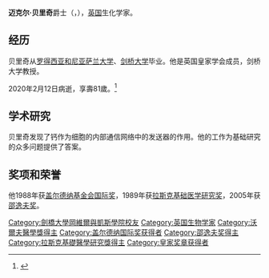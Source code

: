 '''迈克尔·贝里奇'''爵士（{{lang-en|Sir '''Michael Berridge'''}}，{{bd|1938年|10月22日|2020年|2月12日|catIdx=Berridge}}），[[英国|英国]]生化学家。

== 经历 ==
贝里奇从[[罗得西亚和尼亚萨兰大学|罗得西亚和尼亚萨兰大学]]、[[剑桥大学|剑桥大学]]毕业。他是英国皇家学会成员，剑桥大学教授。

2020年2月12日病逝，享壽81歲。<ref>{{cite web|url=https://www.babraham.ac.uk/news/2020/02/tribute-sir-michael-berridge-frs|title=In tribute: Sir Michael Berridge FRS|accessdate=2020-02-13|date=2020-02-13|publisher=The Babraham Institute|archive-date=2020-02-13|archive-url=https://web.archive.org/web/20200213210445/https://www.babraham.ac.uk/news/2020/02/tribute-sir-michael-berridge-frs|dead-url=no}}</ref>

== 学术研究 ==
贝里奇发现了钙作为细胞的内部通信网络中的发送器的作用。他的工作为基础研究的众多问题提供了答案。

== 奖项和荣誉 ==
他1988年获[[盖尔德纳基金会国际奖|盖尔德纳基金会国际奖]]，1989年获[[拉斯克基础医学研究奖|拉斯克基础医学研究奖]]，2005年获[[邵逸夫奖|邵逸夫奖]]。

{{Shaw Prize}}
{{沃尔夫医学奖}}
{{皇家奖章获得者}}
{{加拿大盖尔德纳国际奖获得者}}
{{阿尔伯特·拉斯克基础医学研究奖获得者}}

{{Authority control}}
{{DEFAULTSORT:Berridge, Michael John}}
[[Category:劍橋大學岡維爾與凱斯學院校友|Category:劍橋大學岡維爾與凱斯學院校友]]
[[Category:英国生物学家|Category:英国生物学家]]
[[Category:沃爾夫醫學獎得主|Category:沃爾夫醫學獎得主]]
[[Category:盖尔德纳国际奖获得者|Category:盖尔德纳国际奖获得者]]
[[Category:邵逸夫奖得主|Category:邵逸夫奖得主]]
[[Category:拉斯克基礎醫學研究獎得主|Category:拉斯克基礎醫學研究獎得主]]
[[Category:皇家奖章获得者|Category:皇家奖章获得者]]